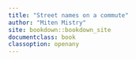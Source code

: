 ```yaml
---
title: "Street names on a commute"
author: "Miten Mistry"
site: bookdown::bookdown_site
documentclass: book
classoption: openany
---
```



